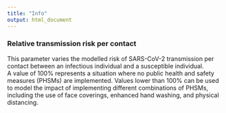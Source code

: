 ```yaml
---
title: "Info"
output: html_document
---
```


### Relative transmission risk per contact
This parameter varies the modelled risk of SARS-CoV-2 transmission per contact between an infectious individual and a susceptible individual.  
A value of 100% represents a situation where no public health and safety measures (PHSMs) are implemented. Values lower than 100% can be used to model the impact of implementing different combinations of PHSMs, including the use of face coverings, enhanced hand washing, and physical distancing.
